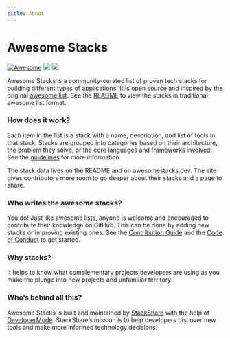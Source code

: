 ```yaml
---
title: About
---
```



# Awesome Stacks

[![Awesome](https://cdn.rawgit.com/sindresorhus/awesome/d7305f38d29fed78fa85652e3a63e154dd8e8829/media/badge.svg)](https://github.com/sindresorhus/awesome)
<a title="MIT License" href={props.data.site.siteMetadata.repository}><img src="https://img.shields.io/npm/l/express.svg" /></a>
<a title="StackShare" href={props.data.site.siteMetadata.techStack}><img src="https://img.shields.io/badge/tech-stack-0690fa.svg?style=flat" /></a>

Awesome Stacks is a community-curated list of proven tech stacks for building different types of applications. It is open source and inspired by the original [awesome list](http://awesome.re/). See the <a href={props.data.site.siteMetadata.repository}>README</a> to view the stacks in traditional awesome list format.

### How does it work?

Each item in the list is a stack with a name, description, and list of tools in that stack. Stacks are grouped into categories based on their architecture, the problem they solve, or the core languages and frameworks involved. See the [guidelines](/docs/guidelines) for more information.

The stack data lives on the README and on awesomestacks.dev. The site gives contributors more room to go deeper about their stacks and a page to share.

### Who writes the awesome stacks?

You do! Just like awesome lists, anyone is welcome and encouraged to contribute their knowledge on GitHub. This can be done by adding new stacks or improving existing ones. See the [Contribution Guide](/docs) and the [Code of Conduct](https://github.com/stackshareio/awesome-stacks/blog/master/CODE_OF_CONDUCT.md) to get started.

### Why stacks?

<div className="has-margin-top-20 has-margin-bottom-20 is-flex justify-center">
<TweetEmbed id='1105127213819555841' />
</div>

It helps to know what complementary projects developers are using as you make the plunge into new projects and unfamiliar territory.

### Who’s behind all this?

Awesome Stacks is built and maintained by [StackShare](https://https://stackshare.io/) with the help of [DeveloperMode](https://developermode.com/). StackShare’s mission is to help developers discover new tools and make more informed technology decisions.

